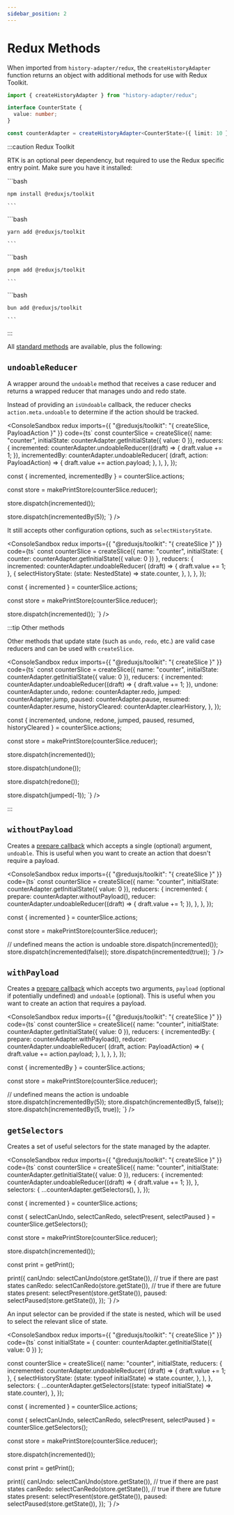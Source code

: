 ```yaml
---
sidebar_position: 2
---
```



# Redux Methods

When imported from `history-adapter/redux`, the `createHistoryAdapter` function returns an object with additional methods for use with Redux Toolkit.

```ts
import { createHistoryAdapter } from "history-adapter/redux";

interface CounterState {
  value: number;
}

const counterAdapter = createHistoryAdapter<CounterState>({ limit: 10 });
```

:::caution Redux Toolkit

RTK is an optional peer dependency, but required to use the Redux specific entry point. Make sure you have it installed:


<Tabs groupId="package-manager">
  <TabItem value="npm" default>
    ```bash
    
    npm install @reduxjs/toolkit

    ```

  </TabItem>
  <TabItem value="yarn">
    ```bash

    yarn add @reduxjs/toolkit

    ```

  </TabItem>
  <TabItem value="pnpm">
    ```bash

    pnpm add @reduxjs/toolkit

    ```

  </TabItem>
  <TabItem value="bun">
    ```bash

    bun add @reduxjs/toolkit

    ```

  </TabItem>
</Tabs>

:::

All [standard methods](/api/standard) are available, plus the following:

## `undoableReducer`

A wrapper around the `undoable` method that receives a case reducer and returns a wrapped reducer that manages undo and redo state.

Instead of providing an `isUndoable` callback, the reducer checks `action.meta.undoable` to determine if the action should be tracked.

<ConsoleSandbox
  redux
  imports={{ "@reduxjs/toolkit": "{ createSlice, PayloadAction }" }}
  code={ts`
const counterSlice = createSlice({
  name: "counter",
  initialState: counterAdapter.getInitialState({ value: 0 }),
  reducers: {
    incremented: counterAdapter.undoableReducer((draft) => {
      draft.value += 1;
    }),
    incrementedBy: counterAdapter.undoableReducer(
      (draft, action: PayloadAction<number>) => {
        draft.value += action.payload;
      },
    ),
  },
});

const { incremented, incrementedBy } = counterSlice.actions;

const store = makePrintStore(counterSlice.reducer);

store.dispatch(incremented());

store.dispatch(incrementedBy(5));
`}
/>

It still accepts other configuration options, such as `selectHistoryState`.

<ConsoleSandbox
  redux
  imports={{ "@reduxjs/toolkit": "{ createSlice }" }}
  code={ts`
const counterSlice = createSlice({
  name: "counter",
  initialState: { counter: counterAdapter.getInitialState({ value: 0 }) },
  reducers: {
    incremented: counterAdapter.undoableReducer(
      (draft) => {
        draft.value += 1;
      },
      {
        selectHistoryState: (state: NestedState) => state.counter,
      },
    ),
  },
});

const { incremented } = counterSlice.actions;

const store = makePrintStore(counterSlice.reducer);

store.dispatch(incremented());
`} />

:::tip Other methods

Other methods that update state (such as `undo`, `redo`, etc.) are valid case reducers and can be used with `createSlice`.

<ConsoleSandbox
  redux
  imports={{ "@reduxjs/toolkit": "{ createSlice }" }}
  code={ts`
const counterSlice = createSlice({
  name: "counter",
  initialState: counterAdapter.getInitialState({ value: 0 }),
  reducers: {
    incremented: counterAdapter.undoableReducer((draft) => {
      draft.value += 1;
    }),
    undone: counterAdapter.undo,
    redone: counterAdapter.redo,
    jumped: counterAdapter.jump,
    paused: counterAdapter.pause,
    resumed: counterAdapter.resume,
    historyCleared: counterAdapter.clearHistory,
  },
});

const { incremented, undone, redone, jumped, paused, resumed, historyCleared } = counterSlice.actions;

const store = makePrintStore(counterSlice.reducer);

store.dispatch(incremented());

store.dispatch(undone());

store.dispatch(redone());

store.dispatch(jumped(-1));
`} />

:::

## `withoutPayload`

Creates a [prepare callback](https://redux-toolkit.js.org/api/createSlice#customizing-generated-action-creators) which accepts a single (optional) argument, `undoable`. This is useful when you want to create an action that doesn't require a payload.

<ConsoleSandbox
  redux
  imports={{ "@reduxjs/toolkit": "{ createSlice }" }}
  code={ts`
const counterSlice = createSlice({
  name: "counter",
  initialState: counterAdapter.getInitialState({ value: 0 }),
  reducers: {
    incremented: {
      prepare: counterAdapter.withoutPayload(),
      reducer: counterAdapter.undoableReducer((draft) => {
        draft.value += 1;
      }),
    },
  },
});

const { incremented } = counterSlice.actions;

const store = makePrintStore(counterSlice.reducer);

// undefined means the action is undoable
store.dispatch(incremented());
store.dispatch(incremented(false));
store.dispatch(incremented(true));
`} />

## `withPayload`

Creates a [prepare callback](https://redux-toolkit.js.org/api/createSlice#customizing-generated-action-creators) which accepts two arguments, `payload` (optional if potentially undefined) and `undoable` (optional). This is useful when you want to create an action that requires a payload.

<ConsoleSandbox
  redux
  imports={{ "@reduxjs/toolkit": "{ createSlice }" }}
  code={ts`
const counterSlice = createSlice({
  name: "counter",
  initialState: counterAdapter.getInitialState({ value: 0 }),
  reducers: {
    incrementedBy: {
      prepare: counterAdapter.withPayload<number>(),
      reducer: counterAdapter.undoableReducer(
        (draft, action: PayloadAction<number>) => {
          draft.value += action.payload;
        },
      ),
    },
  },
});

const { incrementedBy } = counterSlice.actions;

const store = makePrintStore(counterSlice.reducer);

// undefined means the action is undoable
store.dispatch(incrementedBy(5));
store.dispatch(incrementedBy(5, false));
store.dispatch(incrementedBy(5, true));
`} />

## `getSelectors`

Creates a set of useful selectors for the state managed by the adapter.

<ConsoleSandbox
  redux
  imports={{ "@reduxjs/toolkit": "{ createSlice }" }}
  code={ts`
const counterSlice = createSlice({
  name: "counter",
  initialState: counterAdapter.getInitialState({ value: 0 }),
  reducers: {
    incremented: counterAdapter.undoableReducer((draft) => {
      draft.value += 1;
    }),
  },
  selectors: {
    ...counterAdapter.getSelectors(),
  },
});

const { incremented } = counterSlice.actions;

const { selectCanUndo, selectCanRedo, selectPresent, selectPaused } =
  counterSlice.getSelectors();

const store = makePrintStore(counterSlice.reducer);

store.dispatch(incremented());

const print = getPrint();

print({
  canUndo: selectCanUndo(store.getState()), // true if there are past states
  canRedo: selectCanRedo(store.getState()), // true if there are future states
  present: selectPresent(store.getState()),
  paused: selectPaused(store.getState()),
});
`} />

An input selector can be provided if the state is nested, which will be used to select the relevant slice of state.

<ConsoleSandbox
  redux
  imports={{ "@reduxjs/toolkit": "{ createSlice }" }}
  code={ts`
const initialState = { counter: counterAdapter.getInitialState({ value: 0 }) };

const counterSlice = createSlice({
  name: "counter",
  initialState,
  reducers: {
    incremented: counterAdapter.undoableReducer(
      (draft) => {
        draft.value += 1;
      },
      {
        selectHistoryState: (state: typeof initialState) => state.counter,
      },
    ),
  },
  selectors: {
    ...counterAdapter.getSelectors((state: typeof initialState) => state.counter),
  },
});

const { incremented } = counterSlice.actions;

const { selectCanUndo, selectCanRedo, selectPresent, selectPaused } =
  counterSlice.getSelectors();

const store = makePrintStore(counterSlice.reducer);

store.dispatch(incremented());

const print = getPrint();

print({
  canUndo: selectCanUndo(store.getState()), // true if there are past states
  canRedo: selectCanRedo(store.getState()), // true if there are future states
  present: selectPresent(store.getState()),
  paused: selectPaused(store.getState()),
});
`} />
